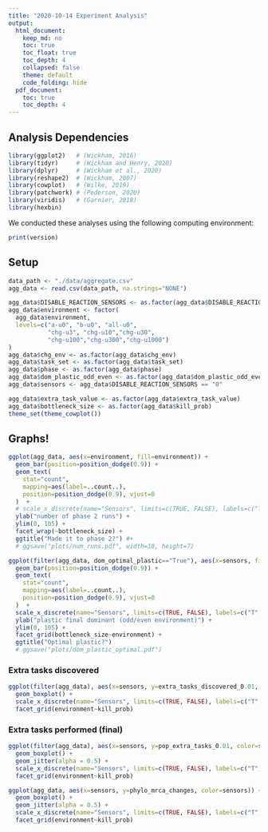 ```yaml
---
title: "2020-10-14 Experiment Analysis"
output:
  html_document:
    keep_md: no
    toc: true
    toc_float: true
    toc_depth: 4
    collapsed: false
    theme: default
    code_folding: hide
  pdf_document:
    toc: true
    toc_depth: 4
---
```


## Analysis Dependencies

```r
library(ggplot2)   # (Wickham, 2016)
library(tidyr)     # (Wickham and Henry, 2020)
library(dplyr)     # (Wickham et al., 2020)
library(reshape2)  # (Wickham, 2007)
library(cowplot)   # (Wilke, 2019)
library(patchwork) # (Pederson, 2020)
library(viridis)   # (Garnier, 2018)
library(hexbin)
```

We conducted these analyses using the following computing environment:

```r
print(version)
```

## Setup

```r
data_path <- "./data/aggregate.csv"
agg_data <- read.csv(data_path, na.strings="NONE")

agg_data$DISABLE_REACTION_SENSORS <- as.factor(agg_data$DISABLE_REACTION_SENSORS)
agg_data$environment <- factor(
  agg_data$environment,
  levels=c("a-u0", "b-u0", "all-u0",
           "chg-u3", "chg-u10","chg-u30",
           "chg-u100","chg-u300","chg-u1000")
)
agg_data$chg_env <- as.factor(agg_data$chg_env)
agg_data$task_set <- as.factor(agg_data$task_set)
agg_data$phase <- as.factor(agg_data$phase)
agg_data$dom_plastic_odd_even <- as.factor(agg_data$dom_plastic_odd_even)
agg_data$sensors <- agg_data$DISABLE_REACTION_SENSORS == "0"

agg_data$extra_task_value <- as.factor(agg_data$extra_task_value)
agg_data$bottleneck_size <- as.factor(agg_data$kill_prob)
theme_set(theme_cowplot())
```

## Graphs!

```r
ggplot(agg_data, aes(x=environment, fill=environment)) +
  geom_bar(position=position_dodge(0.9)) +
  geom_text(
    stat="count",
    mapping=aes(label=..count..),
    position=position_dodge(0.9), vjust=0
  )  +
  # scale_x_discrete(name="Sensors", limits=c(TRUE, FALSE), labels=c("T","F")) +
  ylab("number of phase 2 runs") +
  ylim(0, 105) + 
  facet_wrap(~bottleneck_size) +
  ggtitle("Made it to phase 2?") #+
  # ggsave("plots/num_runs.pdf", width=10, height=7)
```

```r
ggplot(filter(agg_data, dom_optimal_plastic=="True"), aes(x=sensors, fill=sensors)) +
  geom_bar(position=position_dodge(0.9)) +
  geom_text(
    stat="count",
    mapping=aes(label=..count..),
    position=position_dodge(0.9), vjust=0
  )  +
  scale_x_discrete(name="Sensors", limits=c(TRUE, FALSE), labels=c("T","F")) +
  ylab("plastic final dominant (odd/even environment)") +
  ylim(0, 105) +
  facet_grid(bottleneck_size~environment) +
  ggtitle("Optimal plastic?") 
  # ggsave("plots/dom_plastic_optimal.pdf")
```

### Extra tasks discovered

```r
ggplot(filter(agg_data), aes(x=sensors, y=extra_tasks_discovered_0.01, color=sensors)) +
  geom_boxplot() +
  scale_x_discrete(name="Sensors", limits=c(TRUE, FALSE), labels=c("T","F")) +
  facet_grid(environment~kill_prob)
```
### Extra tasks performed (final)

```r
ggplot(filter(agg_data), aes(x=sensors, y=pop_extra_tasks_0.01, color=sensors)) +
  geom_boxplot() +
  geom_jitter(alpha = 0.5) +
  scale_x_discrete(name="Sensors", limits=c(TRUE, FALSE), labels=c("T","F")) +
  facet_grid(environment~kill_prob)
```

```r
ggplot(agg_data, aes(x=sensors, y=phylo_mrca_changes, color=sensors)) +
  geom_boxplot() +
  geom_jitter(alpha = 0.5) +
  scale_x_discrete(name="Sensors", limits=c(TRUE, FALSE), labels=c("T","F")) +
  facet_grid(environment~kill_prob)
```